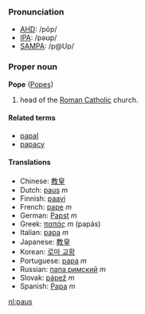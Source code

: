 ===Pronunciation===
*[[w:AHD|AHD]]: /pōp/
*[[w:IPA|IPA]]: /pəʊp/
*[[w:SAMPA|SAMPA]]: /p@Up/

===Proper noun===
'''Pope''' ([[Popes]])

# head of the [[Roman Catholic]] church.

====Related terms====
*[[papal]]
*[[papacy]]

====Translations====
*Chinese: [[教皇]]
*Dutch: [[paus]] ''m''
*Finnish: [[paavi]]
*French: [[pape]] ''m''
*German: [[Papst]] ''m''
*Greek: [[παπάς]] ''m'' (pap&aacute;s)
*Italian: [[papa]] ''m''
*Japanese: [[教皇]]
*Korean: [[로마 교황]]
*Portuguese: [[papa]] ''m''
*Russian: [[папа римский]] ''m''
*Slovak: [[pápež]] ''m''
*Spanish: [[Papa]] ''m''<!-- not sure about capitalisation -->

[[nl:paus]]